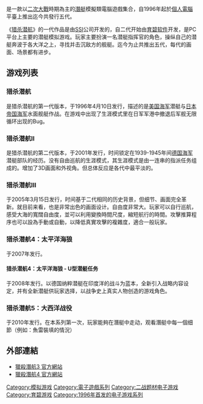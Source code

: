 {{NoteTA
| G1=Games
}}
{{Vgsname|猎杀潜航系列|en=Silent Hunter}}是一款以[[二次大戰|二次大戰]]時期為主的[[潛艇|潛艇]]模擬類電腦遊戲集合，自1996年起於[[個人電腦|個人電腦]]平臺上推出迄今共發行五代。

《[[猎杀潜航|猎杀潜航]]》的一代作品是由[[SSI|SSI]]公司开发的，自二代开始由[[育碧软件|育碧软件]]开发，是PC平台上主要的潜艇模拟游戏。玩家主要扮演一名潜艇指挥官的角色，操纵自己的潜艇奔波于各大洋之上，寻找并击沉敌方的舰艇。迄今为止共推出五代，每代的画面、场景都有进步。

== 游戏列表 ==

=== 猎杀潜航 ===
{{main|猎杀潜航}}

{{Vgname|猎杀潜航|en=Silent Hunter|bold=no}}是猎杀潜航的第一代版本，于1996年4月10日发行，描述的是[[美国海军|美国海军]]潜艇与[[日本帝国海军|日本帝国海军]]水面舰艇作战。在游戏中出现了生涯模式里在日军军港中撤退后军舰无限循环出现的Bug。

=== 猎杀潜航II ===
{{main|猎杀潜航II}}

{{Vgname|猎杀潜航II|en=Silent Hunter II|bold=no}}是猎杀潜航的第二代版本，于2001年发行，时间锁定在1939-1945年间[[納粹德國海軍|德国海军]]潜艇部队的经历。没有自由巡航的生涯模式，其生涯模式是由一连串的指派任务组成的。增加了3D画面和外视角。但总体反应是各代中最平淡的。

=== 猎杀潜航III ===
{{main|猎杀潜航III}}

{{Vgname|猎杀潜航III|en=Silent Hunter III|bold=no}}于2005年3月15日发行，时间基于二代相同的历史背景，但细节、画面完全革新。就目前来看，也是非常出色的画面设计。自由度非常大。玩家可以自行巡航，感受大海的寬闊自由度，並可以利用變換時間尺度，縮短航行的時間。攻擊推算程序也可以設為手動或自動，以降低真實攻擊的複雜度，適合一般玩家。

=== 猎杀潜航4：太平洋海狼 ===
{{main|猎杀潜航4：太平洋海狼}}

{{Vgname|猎杀潜航4：太平洋海狼|en=Silent Hunter 4: Wolves of the Pacific|bold=no}}于2007年发行。

==== 猎杀潜航4：太平洋海狼 - U型潜艇任务 ====
{{Vgname|猎杀潜航4：太平洋海狼-U型潜艇任务|en=Silent Hunter 4: Wolves of the Pacific U-Boat Missions|bold=no}}于2008年发行。以德国纳粹潜艇在印度洋的战斗为蓝本，全新引入战略内容设定，并有全新潜艇供玩家选择，以战争史上真实人物创造的游戏角色。

=== 猎杀潜航5：大西洋战役 ===
{{main|猎杀潜航5：大西洋战役}}

{{Vgname|猎杀潜航5：大西洋战役|en=Silent Hunter 5: Battle of the Atlantic|bold=no}}于2010年发行。在本系列第一次，玩家能夠在潛艇中走动，观看潛艇中每一個细節（例如：魚雷裝填的情況）

== 外部連結 ==

* [http://www.silent-hunteriii.com 獵殺潛航3 官方網站] {{Wayback|url=http://www.silent-hunteriii.com/ |date=20090318071028 }}
* [http://silenthunter4.uk.ubi.com/ 獵殺潛航4 官方網站] {{Wayback|url=http://silenthunter4.uk.ubi.com/ |date=20190625193603 }}

{{猎杀潜航系列}}

{{DEFAULTSORT:Silent Hunter}}
[[Category:模拟游戏|Category:模拟游戏]]
[[Category:電子遊戲系列|Category:電子遊戲系列]]
[[Category:二战题材电子游戏|Category:二战题材电子游戏]]
[[Category:育碧游戏|Category:育碧游戏]]
[[Category:1996年首发的电子游戏系列|Category:1996年首发的电子游戏系列]]